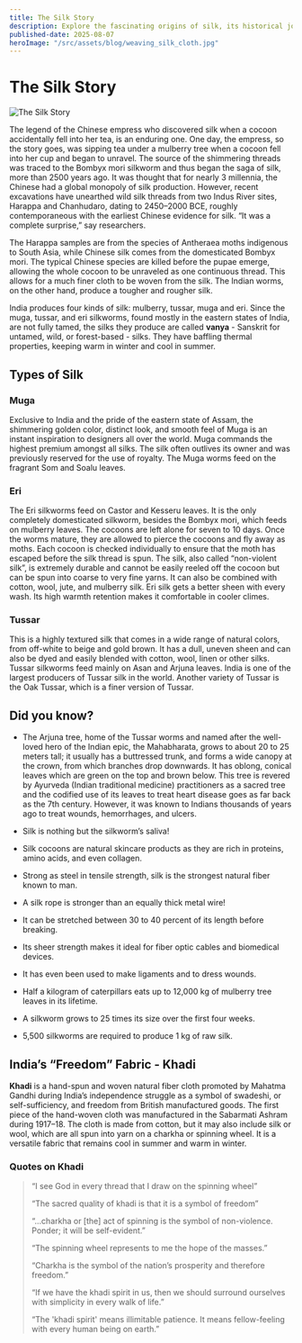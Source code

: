 ```yaml
---
title: The Silk Story
description: Explore the fascinating origins of silk, its historical journey across civilizations, the unique varieties produced in India, and the cultural significance of Khadi as a symbol of freedom and self-sufficiency.
published-date: 2025-08-07
heroImage: "/src/assets/blog/weaving_silk_cloth.jpg"
---
```


# The Silk Story

![The Silk Story](/assets/blog/weaving_silk_cloth.jpg)

The legend of the Chinese empress who discovered silk when a cocoon accidentally fell into her tea, is an enduring one. One day, the empress, so the story goes, was sipping tea under a mulberry tree when a cocoon fell into her cup and began to unravel. The source of the shimmering threads was traced to the Bombyx mori silkworm and thus began the saga of silk, more than 2500 years ago. It was thought that for nearly 3 millennia, the Chinese had a global monopoly of silk production. However, recent excavations have unearthed wild silk threads from two Indus River sites, Harappa and Chanhudaro, dating to 2450–2000 BCE, roughly contemporaneous with the earliest Chinese evidence for silk. “It was a complete surprise,” say researchers.

The Harappa samples are from the species of Antheraea moths indigenous to South Asia, while Chinese silk comes from the domesticated Bombyx mori. The typical Chinese species are killed before the pupae emerge, allowing the whole cocoon to be unraveled as one continuous thread. This allows for a much finer cloth to be woven from the silk. The Indian worms, on the other hand, produce a tougher and rougher silk.

India produces four kinds of silk: mulberry, tussar, muga and eri. Since the muga, tussar, and eri silkworms, found mostly in the eastern states of India, are not fully tamed, the silks they produce are called **vanya** - Sanskrit for untamed, wild, or forest-based - silks. They have baffling thermal properties, keeping warm in winter and cool in summer.

## Types of Silk

### Muga

Exclusive to India and the pride of the eastern state of Assam, the shimmering golden color, distinct look, and smooth feel of Muga is an instant inspiration to designers all over the world. Muga commands the highest premium amongst all silks. The silk often outlives its owner and was previously reserved for the use of royalty. The Muga worms feed on the fragrant Som and Soalu leaves.

### Eri

The Eri silkworms feed on Castor and Kesseru leaves. It is the only completely domesticated silkworm, besides the Bombyx mori, which feeds on mulberry leaves. The cocoons are left alone for seven to 10 days. Once the worms mature, they are allowed to pierce the cocoons and fly away as moths. Each cocoon is checked individually to ensure that the moth has escaped before the silk thread is spun. The silk, also called “non-violent silk”, is extremely durable and cannot be easily reeled off the cocoon but can be spun into coarse to very fine yarns. It can also be combined with cotton, wool, jute, and mulberry silk. Eri silk gets a better sheen with every wash. Its high warmth retention makes it comfortable in cooler climes.

### Tussar

This is a highly textured silk that comes in a wide range of natural colors, from off-white to beige and gold brown. It has a dull, uneven sheen and can also be dyed and easily blended with cotton, wool, linen or other silks. Tussar silkworms feed mainly on Asan and Arjuna leaves. India is one of the largest producers of Tussar silk in the world. Another variety of Tussar is the Oak Tussar, which is a finer version of Tussar.

## Did you know?

- The Arjuna tree, home of the Tussar worms and named after the well-loved hero of the Indian epic, the Mahabharata, grows to about 20 to 25 meters tall; it usually has a buttressed trunk, and forms a wide canopy at the crown, from which branches drop downwards. It has oblong, conical leaves which are green on the top and brown below. This tree is revered by Ayurveda (Indian traditional medicine) practitioners as a sacred tree and the codified use of its leaves to treat heart disease goes as far back as the 7th century. However, it was known to Indians thousands of years ago to treat wounds, hemorrhages, and ulcers.

- Silk is nothing but the silkworm’s saliva!
- Silk cocoons are natural skincare products as they are rich in proteins, amino acids, and even collagen.
- Strong as steel in tensile strength, silk is the strongest natural fiber known to man.
- A silk rope is stronger than an equally thick metal wire!
- It can be stretched between 30 to 40 percent of its length before breaking.
- Its sheer strength makes it ideal for fiber optic cables and biomedical devices.
- It has even been used to make ligaments and to dress wounds.
- Half a kilogram of caterpillars eats up to 12,000 kg of mulberry tree leaves in its lifetime.
- A silkworm grows to 25 times its size over the first four weeks.
- 5,500 silkworms are required to produce 1 kg of raw silk.

## India’s “Freedom” Fabric - Khadi

**Khadi** is a hand-spun and woven natural fiber cloth promoted by Mahatma Gandhi during India’s independence struggle as a symbol of swadeshi, or self-sufficiency, and freedom from British manufactured goods. The first piece of the hand-woven cloth was manufactured in the Sabarmati Ashram during 1917–18. The cloth is made from cotton, but it may also include silk or wool, which are all spun into yarn on a charkha or spinning wheel. It is a versatile fabric that remains cool in summer and warm in winter.

### Quotes on Khadi

> “I see God in every thread that I draw on the spinning wheel”
>
> “The sacred quality of khadi is that it is a symbol of freedom”
>
> “…charkha or [the] act of spinning is the symbol of non-violence. Ponder; it will be self-evident.”
>
> “The spinning wheel represents to me the hope of the masses.”
>
> “Charkha is the symbol of the nation’s prosperity and therefore freedom.”
>
> “If we have the khadi spirit in us, then we should surround ourselves with simplicity in every walk of life.”
>
> “The 'khadi spirit' means illimitable patience. It means fellow-feeling with every human being on earth.”